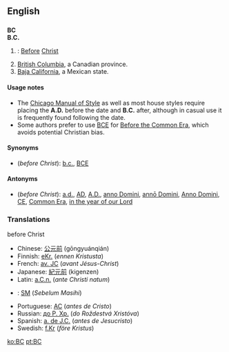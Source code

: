 ==English==

==={{initialism}}===
{{Wikipedia|Before Christ}}
'''BC'''<BR>
'''B.C.'''

#{{time}}: [[Before]] [[Christ]]
#[[British Columbia]], a Canadian province.
#[[Baja California]], a Mexican state.

====Usage notes====
* The [[w:Chicago Manual of Style|Chicago Manual of Style]] as well as most house styles require placing the '''A.D.''' before the date and '''B.C.''' after, although in casual use it is frequently found following the date.
*Some authors prefer to use [[BCE]] for [[Before the Common Era]], which avoids potential Christian bias.

====Synonyms====
* (''before Christ''): [[b.c.]], [[BCE]]

====Antonyms====
* (''before Christ''): [[a.d.]], [[AD]], [[A.D.]], [[anno Domini]], [[annō Domini]], [[Anno Domini]], [[CE]], [[Common Era]], [[in the year of our Lord]]

===Translations===

;before Christ
{{top}}
*Chinese: [[公元前]] (gōngyuánqián)
*Finnish: [[eKr.]] (''ennen Kristusta'')
*French: [[av. JC]] (''avant Jésus-Christ'')
*Japanese: [[紀元前]] (kigenzen)
*Latin: [[a.C.n.]] (''ante Christi natum'')
*{{ms}}: [[SM]] (''Sebelum Masihi'')
{{mid}}
*Portuguese: [[AC]] (''antes de Cristo'')
*Russian: [[до Р. Хр.]] (''do Roždestvá Xristóva'')
*Spanish: [[a. de J.C.]] (''antes de Jesucristo'')
*Swedish: [[f.Kr]] (''före Kristus'')
{{bottom}}

[[ko:BC]]
[[pt:BC]]